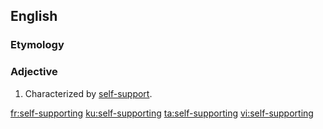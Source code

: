 ==English==

===Etymology===
{{prefix|en|self|supporting}}

===Adjective===
{{en-adj}}

# Characterized by [[self-support]].

[[fr:self-supporting]]
[[ku:self-supporting]]
[[ta:self-supporting]]
[[vi:self-supporting]]